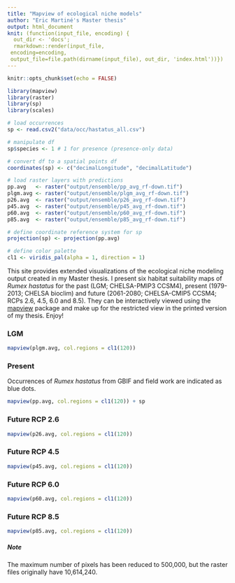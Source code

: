 ```yaml
---
title: "Mapview of ecological niche models"
author: "Eric Martiné's Master thesis"
output: html_document
knit: (function(input_file, encoding) {
  out_dir <- 'docs';
  rmarkdown::render(input_file,
 encoding=encoding,
 output_file=file.path(dirname(input_file), out_dir, 'index.html'))})
---
```


```r
knitr::opts_chunk$set(echo = FALSE)
```

```r
library(mapview)
library(raster)
library(sp)
library(scales)

# load occurrences
sp <- read.csv2("data/occ/hastatus_all.csv")

# manipulate df
sp$species <- 1 # 1 for presence (presence-only data)

# convert df to a spatial points df
coordinates(sp) <- c("decimalLongitude", "decimalLatitude")

# load raster layers with predictions
pp.avg   <- raster("output/ensemble/pp_avg_rf-down.tif")
plgm.avg <- raster("output/ensemble/plgm_avg_rf-down.tif")
p26.avg  <- raster("output/ensemble/p26_avg_rf-down.tif")
p45.avg  <- raster("output/ensemble/p45_avg_rf-down.tif")
p60.avg  <- raster("output/ensemble/p60_avg_rf-down.tif")
p85.avg  <- raster("output/ensemble/p85_avg_rf-down.tif")

# define coordinate reference system for sp
projection(sp) <- projection(pp.avg)

# define color palette
cl1 <- viridis_pal(alpha = 1, direction = 1)
```



This site provides extended visualizations of the ecological niche modeling output created in my Master thesis. I present six habitat suitability maps of *Rumex hastatus* for the past (LGM; CHELSA-PMIP3 CCSM4), present (1979-2013; CHELSA bioclim) and future (2061-2080; CHELSA-CMIP5 CCSM4; RCPs 2.6, 4.5, 6.0 and 8.5). They can be interactively viewed using the [mapview](https://r-spatial.github.io/mapview/) package and make up for the restricted view in the printed version of my thesis. Enjoy!



### LGM
```r
mapview(plgm.avg, col.regions = cl1(120))
```



### Present
Occurrences of *Rumex hastatus* from GBIF and field work are indicated as blue dots.
```r
mapview(pp.avg, col.regions = cl1(120)) + sp
```



### Future RCP 2.6
```r
mapview(p26.avg, col.regions = cl1(120))
```



### Future RCP 4.5
```r
mapview(p45.avg, col.regions = cl1(120))
```



### Future RCP 6.0
```r
mapview(p60.avg, col.regions = cl1(120))
```



### Future RCP 8.5
```r
mapview(p85.avg, col.regions = cl1(120))
```



##### Note
The maximum number of pixels has been reduced to 500,000, but the raster files originally have 10,614,240.